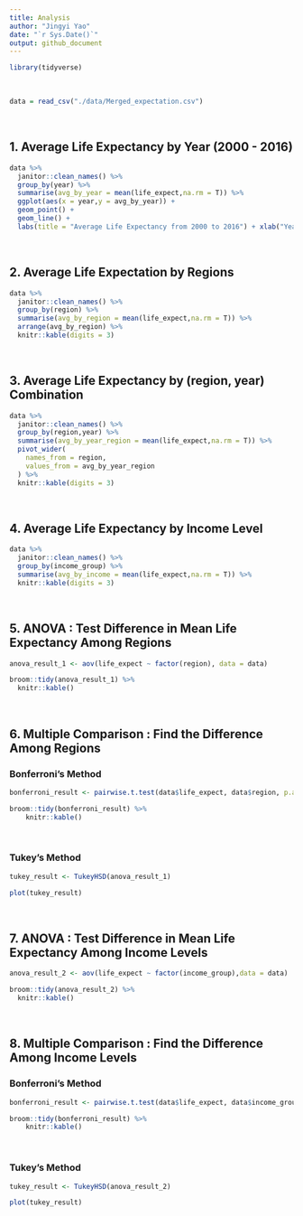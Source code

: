 ```yaml
---
title: Analysis
author: "Jingyi Yao"
date: "`r Sys.Date()`"
output: github_document
---
```


```r
library(tidyverse)
```


\ \par
```r
data = read_csv("./data/Merged_expectation.csv")

```



\ \par
## 1. Average Life Expectancy by Year (2000 - 2016)
```r
data %>% 
  janitor::clean_names() %>% 
  group_by(year) %>% 
  summarise(avg_by_year = mean(life_expect,na.rm = T)) %>% 
  ggplot(aes(x = year,y = avg_by_year)) +
  geom_point() +
  geom_line() +
  labs(title = "Average Life Expectancy from 2000 to 2016") + xlab("Year") + ylab("Average  Life  Expectancy (years)")

```


\ \par
## 2. Average Life Expectation by Regions
```r
data %>% 
  janitor::clean_names() %>% 
  group_by(region) %>% 
  summarise(avg_by_region = mean(life_expect,na.rm = T)) %>% 
  arrange(avg_by_region) %>% 
  knitr::kable(digits = 3)
```


\ \par
## 3. Average Life Expectancy by (region, year) Combination

```r
data %>% 
  janitor::clean_names() %>% 
  group_by(region,year) %>% 
  summarise(avg_by_year_region = mean(life_expect,na.rm = T)) %>% 
  pivot_wider(
    names_from = region,
    values_from = avg_by_year_region
  ) %>% 
  knitr::kable(digits = 3)

```


\ \par
## 4. Average Life Expectancy by Income Level

```r
data %>% 
  janitor::clean_names() %>% 
  group_by(income_group) %>% 
  summarise(avg_by_income = mean(life_expect,na.rm = T)) %>% 
  knitr::kable(digits = 3)

```


\ \par
## 5. ANOVA : Test Difference in Mean Life Expectancy Among Regions

```r
anova_result_1 <- aov(life_expect ~ factor(region), data = data)

broom::tidy(anova_result_1) %>% 
  knitr::kable()


```


\ \par
## 6. Multiple Comparison : Find the Difference Among Regions

### Bonferroni's Method
```r
bonferroni_result <- pairwise.t.test(data$life_expect, data$region, p.adj = 'bonferroni')

broom::tidy(bonferroni_result) %>% 
    knitr::kable()

```


\ \par
### Tukey's Method
```r
tukey_result <- TukeyHSD(anova_result_1)

plot(tukey_result)

```


\ \par
## 7. ANOVA : Test Difference in Mean Life Expectancy Among Income Levels

```r
anova_result_2 <- aov(life_expect ~ factor(income_group),data = data)

broom::tidy(anova_result_2) %>% 
  knitr::kable()

```

\ \par
## 8. Multiple Comparison : Find the Difference Among Income Levels

### Bonferroni's Method
```r
bonferroni_result <- pairwise.t.test(data$life_expect, data$income_group, p.adj = 'bonferroni')

broom::tidy(bonferroni_result) %>% 
    knitr::kable()

```

\ \par
### Tukey's Method
```r
tukey_result <- TukeyHSD(anova_result_2)

plot(tukey_result)

```






